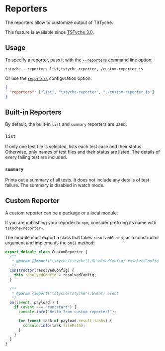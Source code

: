 
# Reporters

The reporters allow to customize output of TSTyche.

<Note>

This feature is available since [TSTyche 3.0](../releases/tstyche-3.mdx).

</Note>

## Usage

To specify a reporter, pass it with the [`--reporters`](../reference/command-line.mdx#reporters) command line option:

```shell
tstyche --reporters list,tstyche-reporter,./custom-reporter.js
```

Or use the [`reporters`](../reference/config-file.mdx#reporters) configuration option:

```json
{
  "reporters": ["list", "tstyche-reporter", "./custom-reporter.js"]
}
```

## Built-in Reporters

By default, the built-in `list` and `summary` reporters are used.

### `list`

If only one test file is selected, lists each test case and their status. Otherwise, only names of test files and their status are listed. The details of every failing test are included.

### `summary`

Prints out a summary of all tests. It does not include any details of test failure. The summary is disabled in watch mode.

## Custom Reporter

A custom reporter can be a package or a local module.

<Tip>

If you are publishing your reporter to `npm`, consider prefixing its name with `tstyche-reporter-`.

</Tip>

The module must export a class that takes `resolvedConfig` as a constructor argument and implements the `on()` method:

```js
export default class CustomReporter {
  /**
   * @param {import("tstyche/tstyche").ResolvedConfig} resolvedConfig
   */
  constructor(resolvedConfig) {
    this.resolvedConfig = resolvedConfig;
  }

  /**
   * @param {import("tstyche/tstyche").Event} event
   */
  on([event, payload]) {
    if (event === "run:start") {
      console.info("Hello from custom reporter!");

      for (const task of payload.result.tasks) {
        console.info(task.filePath);
      }
    }
  }
}
```

